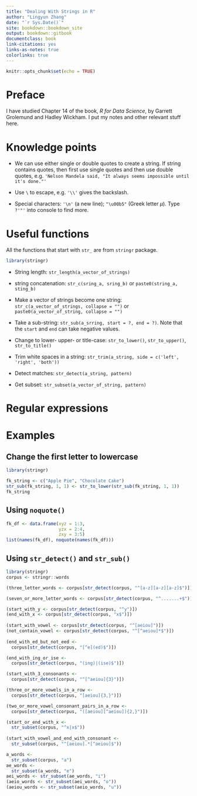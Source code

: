 ```yaml
--- 
title: "Dealing With Strings in R"
author: "Lingyun Zhang"
date: "`r Sys.Date()`"
site: bookdown::bookdown_site
output: bookdown::gitbook
documentclass: book
link-citations: yes
links-as-notes: true
colorlinks: true
---
```


```r
knitr::opts_chunk$set(echo = TRUE)
```

# Preface {-}

I have studied Chapter 14 of the book, *R for Data Science*, by Garrett Grolemund and Hadley Wickham. I put my notes and other relevant stuff here. 

# Knowledge points

- We can use either single or double quotes to create a string. If string contains quotes, then first use single quotes and then use double quotes, e.g. `'Nelson Mandela said, "It always seems impossible until it's done."'`

- Use `\` to escape, e.g. `'\\'` gives the backslash.

- Special characters: `'\n'` (a new line); `"\u00b5"` (Greek letter $\mu$). Type `?'"'` into console to find more.

# Useful functions

All the functions that start with `str_` are from `stringr` package.

```r
library(stringr)
```

- String length: `str_length(a_vector_of_strings)`

- string concatenation: `str_c(sring_a, sring_b)` or `paste0(string_a, sting_b)` 

- Make a vector of strings become one string: `str_c(a_vector_of_strings, collapse = "")`  or `paste0(a_vector_of_string, collapse = "")`

- Take a sub-string: `str_sub(a_srring, start = ?, end = ?)`. Note that the `start` and `end` can take negative values.

- Change to lower- upper- or title-case: `str_to_lower()`, `str_to_upper()`, `str_to_title()`

- Trim white spaces in a string: `str_trim(a_string, side = c('left', 'right', 'both'))`

- Detect matches: `str_detect(a_string, pattern)`

- Get subset: `str_subset(a_vector_of_string, pattern)`

# Regular expressions



# Examples

## Change the first letter to lowercase {-}

```r
library(stringr)

fk_string <- c("Apple Pie", "Chocolate Cake")
str_sub(fk_string, 1, 1) <- str_to_lower(str_sub(fk_string, 1, 1)) 
fk_string
```

## Using `noquote()` {-}

```r
fk_df <- data.frame(xyz = 1:3,
                    yzx = 2:4,
                    zxy = 3:5)
list(names(fk_df), noquote(names(fk_df)))
```

## Using `str_detect()` and `str_sub()` {-}

```r
library(stringr)
corpus <- stringr::words

(three_letter_words <- corpus[str_detect(corpus, "^[a-z][a-z][a-z]$")])

(seven_or_more_letter_words <- corpus[str_detect(corpus, "^.......+$")])

(start_with_y <- corpus[str_detect(corpus, "^y")])
(end_with_x <- corpus[str_detect(corpus, "x$")])
 
(start_with_vowel <- corpus[str_detect(corpus, "^[aeiou]")])
(not_contain_vowel <- corpus[str_detect(corpus, "^[^aeiou]*$")])
 
(end_with_ed_but_not_eed <-
  corpus[str_detect(corpus, "[^e](ed)$")])

(end_with_ing_or_ise <-
  corpus[str_detect(corpus, "(ing)|(ise)$")])

(start_with_3_consonants <-
  corpus[str_detect(corpus, "^[^aeiou]{3}")])

(three_or_more_vowels_in_a_row <-
  corpus[str_detect(corpus, "[aeiou]{3,}")])

(two_or_more_vowel_consonant_pairs_in_a_row <-
  corpus[str_detect(corpus, "([aeiou][^aeiou]){2,}")])

(start_or_end_with_x <-
  str_subset(corpus, "^x|x$"))
 
(start_with_vowel_and_end_with_consonant <-
  str_subset(corpus, "^[aeiou].*[^aeiou]$"))

a_words <-
  str_subset(corpus, "a")
ae_words <-
  str_subset(a_words, "e")
aei_words <- str_subset(ae_words, "i")
(aeio_words <- str_subset(aei_words, "o"))
(aeiou_words <- str_subset(aeio_words, "u"))


```

